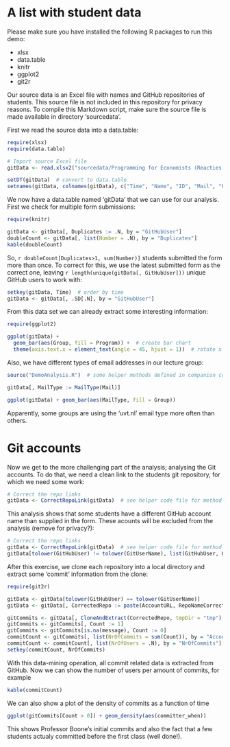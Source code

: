 
# A list with student data

Please make sure you have installed the following R packages to run this demo:

* xlsx
* data.table
* knitr
* ggplot2
* git2r

Our source data is an Excel file with names and GitHub repositories of students. This source file is not included in this repository for privacy reasons. To compile this Markdown script, make sure the source file is made available in directory 'sourcedata'.

First we read the source data into a data.table:

```r
require(xlsx)
require(data.table)

# Import source Excel file
gitData <- read.xlsx2("sourcedata/Programming for Economists (Reacties).xlsx", 1, stringsAsFactors = FALSE)

setDT(gitData)  # convert to data.table
setnames(gitData, colnames(gitData), c("Time", "Name", "ID", "Mail", "Program", "Group", "GitHubUser", "ReadmeLink"))  # better column names
```

We now have a data.table named 'gitData' that we can use for our analysis.
First we check for multiple form submissions:

```r
require(knitr)

gitData <- gitData[, Duplicates := .N, by = "GitHubUser"]
doubleCount <- gitData[, list(Number = .N), by = "Duplicates"]
kable(doubleCount)
```

So, `r doubleCount[Duplicates>1, sum(Number)]` students submitted the form more than once. To correct for this, we use the latest submitted form as the correct one, leaving `r length(unique(gitData[, GitHubUser]))` unique GitHub users to work with:

```r
setkey(gitData, Time)  # order by time
gitData <- gitData[, .SD[.N], by = "GitHubUser"]
```


From this data set we can already extract some interesting information:

```r
require(ggplot2)

ggplot(gitData) +
  geom_bar(aes(Group, fill = Program)) +  # create bar chart
  theme(axis.text.x = element_text(angle = 45, hjust = 1))  # rotate x-axis labels
```

Also, we have different types of email addresses in our lecture group:

```r
source("DemoAnalysis.R")  # some helper methods defined in companion code file

gitData[, MailType := MailType(Mail)]

ggplot(gitData) + geom_bar(aes(MailType, fill = Group))
```

Apparently, some groups are using the 'uvt.nl' email type more often than others.

# Git accounts

Now we get to the more challenging part of the analysis; analysing the Git accounts.
To do that, we need a clean link to the students git repository, for which we need some work:

```r
# Correct the repo links
gitData <- CorrectRepoLink(gitData)  # see helper code file for method definition
```

This analysis shows that some students have a different GitHub account name than supplied in the form. These acounts will be excluded from the analysis (remove for privacy?):

```r
# Correct the repo links
gitData <- CorrectRepoLink(gitData)  # see helper code file for method definition
gitData[tolower(GitHubUser) != tolower(GitUserName), list(GitHubUser, GitUserName)]
```

After this exercise, we clone each repository into a local directory and extract some 'commit' information from the clone:

```r
require(git2r)

gitData <- gitData[tolower(GitHubUser) == tolower(GitUserName)]
gitData <- gitData[, CorrectedRepo := paste(AccountURL, RepoNameCorrected, sep = "/")]

gitCommits <- gitData[, CloneAndExtract(CorrectedRepo, tmpDir = "tmp"), by = "AccountURL,RepoNameCorrected"]
gitCommits <- gitCommits[, Count := 1]
gitCommits <- gitCommits[is.na(message), Count := 0]
commitCount <- gitCommits[, list(NrOfCommits = sum(Count)), by = "AccountURL"]
commitCount <- commitCount[, list(NrOfUsers = .N), by = "NrOfCommits"]
setkey(commitCount, NrOfCommits)
```

With this data-mining operation, all commit related data is extracted from GitHub. Now we can show the number of users per amount of commits, for example

```r
kable(commitCount)
```

We can also show a plot of the density of commits as a function of time

```r
ggplot(gitCommits[Count > 0]) + geom_density(aes(committer_when))
```

This shows Professor Boone's initial commits and also the fact that a few students actualy committed before the first class (well done!).

